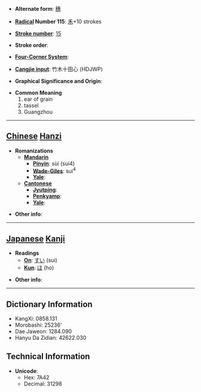 * '''Alternate form''': [[穗]]

* '''[[Wiktionary:Chinese radical index| Radical]] Number 115''': [[Wiktionary:Chinese radical index 禾|禾]]+10 strokes

* '''[[Wiktionary:Chinese total strokes index|Stroke number]]''': [[Wiktionary:Chinese total strokes index 15|15]]

* '''Stroke order''': 

* '''[[Wiktionary:Chinese four corner index|Four-Corner System]]''': 

* '''[[Wiktionary:Chinese Cangjie index|Cangjie input]]''': 竹木十田心 (HDJWP)

* '''Graphical Significance and Origin''': 

* '''Common Meaning'''
*#ear of grain
*# tassel
*# Guangzhou


----

== [[Chinese]] [[Hanzi]] ==

* '''Romanizations'''
** '''[[Mandarin]]'''
*** '''[[Pinyin]]''': sùi (sui4)
*** '''[[Wade-Giles]]''': sui<sup>4</sup>
*** '''[[Yale]]''': 
** '''[[Cantonese]]'''
*** '''[[Jyutping]]''':
*** '''[[Penkyamp]]''': 
*** '''[[Yale]]''': 

* '''Other info''': 

----

== [[Japanese]] [[Kanji]] ==

* '''Readings'''
** '''[[On]]''': [[すい]] (sui)
** '''[[Kun]]''': [[ほ]] (ho)

* '''Other info''':  

----

== Dictionary Information ==

* KangXi: 0858.131
* Morobashi: 25236'
* Dae Jaweon: 1284.090
* Hanyu Da Zidian: 42622.030

== Technical Information ==

* '''Unicode''':
** Hex: 7A42
** Decimal: 31298